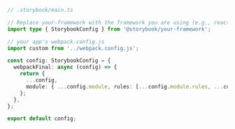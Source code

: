 ```ts
// .storybook/main.ts

// Replace your-framework with the framework you are using (e.g., react-webpack5, vue3-webpack5)
import type { StorybookConfig } from '@storybook/your-framework';

// your app's webpack.config.js
import custom from '../webpack.config.js';

const config: StorybookConfig = {
  webpackFinal: async (config) => {
    return {
      ...config,
      module: { ...config.module, rules: [...config.module.rules, ...custom.module.rules] },
    };
  },
};

export default config;
```
